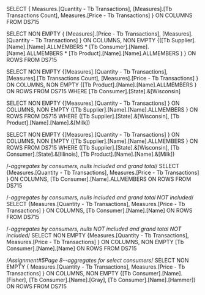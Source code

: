 
SELECT { Measures.[Quantity - Tb Transactions],
         [Measures].[Tb Transactions Count],
		 Measures.[Price - Tb Transactions] 
	   }  ON COLUMNS 
  FROM DS715


SELECT NON EMPTY { [Measures].[Price - Tb Transactions], 
                   [Measures].[Quantity - Tb Transactions] 
				 } ON COLUMNS,
				 NON EMPTY {([Tb Supplier].[Name].[Name].ALLMEMBERS *
				             [Tb Consumer].[Name].[Name].ALLMEMBERS * 
							 [Tb Product].[Name].[Name].ALLMEMBERS 
							) 
				          } ON ROWS FROM DS715


SELECT NON EMPTY {[Measures].[Quantity - Tb Transactions],
                  [Measures].[Tb Transactions Count], 
				  [Measures].[Price - Tb Transactions] 
				 } ON COLUMNS,
       NON EMPTY {[Tb Product].[Name].[Name].ALLMEMBERS 
				 } ON ROWS 
  FROM DS715
 WHERE [Tb Consumer].[State].&[Wisconsin]



 SELECT NON EMPTY {[Measures].[Quantity - Tb Transactions]
				 } ON COLUMNS,
       NON EMPTY {[Tb Supplier].[Name].[Name].ALLMEMBERS 
				 } ON ROWS 
  FROM DS715
 WHERE ([Tb Supplier].[State].&[Wisconsin],
        [Tb Product].[Name].[Name].&[Milk])



SELECT NON EMPTY {[Measures].[Quantity - Tb Transactions]
				 } ON COLUMNS,
       NON EMPTY {[Tb Supplier].[Name].[Name].ALLMEMBERS 
				 } ON ROWS 
  FROM DS715
 WHERE ([Tb Supplier].[State].&[Wisconsin],
        [Tb Consumer].[State].&[Illinois],
        [Tb Product].[Name].[Name].&[Milk])

/*-aggregates by consumers, nulls included and grand total*/
SELECT {Measures.[Quantity - Tb Transactions],
        Measures.[Price - Tb Transactions] 
	   }  ON COLUMNS,
	   [Tb Consumer].[Name].ALLMEMBERS ON ROWS
  FROM DS715
  
/*-aggregates by consumers, nulls included and grand total NOT included*/
SELECT {Measures.[Quantity - Tb Transactions],
        Measures.[Price - Tb Transactions] 
	   }  ON COLUMNS,
	   [Tb Consumer].[Name].[Name] ON ROWS
  FROM DS715

/*-aggregates by consumers, nulls NOT included and grand total NOT included*/
SELECT NON EMPTY {Measures.[Quantity - Tb Transactions],
        Measures.[Price - Tb Transactions] 
	   }  ON COLUMNS,
	   NON EMPTY  [Tb Consumer].[Name].[Name] ON ROWS
  FROM DS715

 /*Assignment#5Page	8--aggregates for select consumers*/
SELECT NON EMPTY { Measures.[Quantity - Tb Transactions], 
                   Measures.[Price - Tb Transactions]
				 } ON COLUMNS,
       NON EMPTY {[Tb Consumer].[Name].[Fisher],
	              [Tb Consumer].[Name].[Gray],
				  [Tb Consumer].[Name].[Hammer]} ON ROWS FROM DS715
